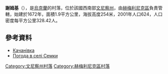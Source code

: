 {{coord|49|39|24|N|27|54|47|E|scale:30000|display=title}}

'''謝姆基'''（{{lang-uk|Семки}}），是[[烏克蘭|烏克蘭]]的村落，位於該國西南部[[文尼察州|文尼察州]]，由[[赫梅利尼克區|赫梅利尼克區]]負責管轄，始建於1672年，面積1.9平方公里，海拔高度254米，2001年人口624，人口密度每平方公里328.42人。

==參考資料==
* [http://w1.c1.rada.gov.ua/pls/z7502/A005?rdat1=23.06.2013&rf7571=3221 Качанівка]{{dead link|date=2018年4月 |bot=InternetArchiveBot |fix-attempted=yes }}
* [http://weather.in.ua/ua/vinnickaja/23619 Погода в селі Семки]{{Wayback|url=http://weather.in.ua/ua/vinnickaja/23619 |date=20160305205806 }}

[[Category:文尼察州村落|Category:文尼察州村落]]
[[Category:赫梅利尼克區村落|Category:赫梅利尼克區村落]]


{{Vinnytsia-geo-stub}}